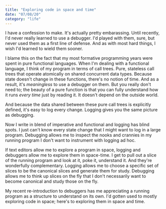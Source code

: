 ```yaml
---
title: "Exploring code in space and time"
date: "07/08/20"
category: "life"
---
```


I have a confession to make. It's actually pretty embarassing. Until
recently, I'd never really learned to use a debugger. I'd played with
them, sure, but never used them as a first line of defense. And as with
most hard things, I wish I'd learned to wield them sooner.

I blame this on the fact that my most formative programming years were
spent in pure functional languages. When I'm dealing with a functional
language, I think of my program in terms of call trees. Pure, stateless
call trees that operate atomically on shared concurrent data types.
  Because state doesn't change in these functions, there's no notion of
time. And as a result, it's *meaningless* to use a debugger on them. But
you really don't need to; the beauty of a pure function is that you can
fully understand how it runs *every time* just by reading it. It doesn't
depend on the outside world.

And because the data shared between these pure call trees is explicitly
defined, it's easy to log every change. Logging gives you the same picture
as debugging.

Now I write in blend of imperative and functional and logging has blind
spots. I just can't know every state change that I might want to log in a
large program. Debugging allows me to inspect the nooks and crannies in my
running program I don't want to instrument with logging ad hoc.

If text editors allow me to explore a program in space, logging and
  debuggers allow me to explore them in space-time. I get to pull out a
slice of the running program and look at it, poke it, understand it. And
they're wonderfully complementary. Logging allows me to choose a specific
set of slices to be the canonical slices and generate them for study.
    Debugging allows me to think up slices on the fly that I don't necessarily
  want to become canonical and study those on the fly.

My recent re-introduction to debuggers has me appreciating a running
program as a structure to understand on its own. I'd gotten used to mostly
exploring code in space; here's to exploring them in space and time.
